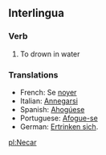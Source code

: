 ==Interlingua==
===Verb===
#To drown in water
===Translations===
*French: Se [[noyer]]
*Italian: [[Annegarsi]]
*Spanish: [[Ahogúese]]
*Portuguese: [[Afogue-se]]
*German: [[Ertrinken sich]].

[[pl:Necar]]